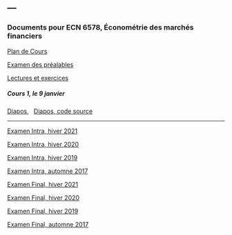 ---
---

<link rel="stylesheet" href="styles.css" type="text/css">

### Documents pour ECN 6578, Économétrie des marchés financiers

[Plan de Cours](./ECN6578/ECN6578A-H23-PC.pdf)

[Examen des préalables](./ECN6578/examen_prealables.pdf)

[Lectures et exercices](./ECN6578/LX.pdf)

##### Cours 1, le 9 janvier
  
[Diapos](./ECN6578/ECN6578_1.pdf),&nbsp;&nbsp;
[Diapos, code source](./ECN6578/ECN6578_1.Rmd)

***

[Examen Intra, hiver 2021](./ECN6578/EI21.pdf)

[Examen Intra, hiver 2020](./ECN6578/EI20.pdf)

[Examen Intra, hiver 2019](./ECN6578/EI19.pdf)

[Examen Intra, automne 2017](./ECN6578/ECN6578A_EI17.pdf)

[Examen Final, hiver 2021](./ECN6578/EF21.pdf)

[Examen Final, hiver 2020](./ECN6578/EF20.pdf)

[Examen Final, hiver 2019](./ECN6578/EF19.pdf)

[Examen Final, automne 2017](./ECN6578/EF17A.pdf)

